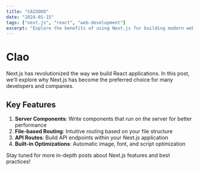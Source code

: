 ```yaml
---
title: "CAIOOOO"
date: "2024-01-15"
tags: ["next.js", "react", "web-development"]
excerpt: "Explore the benefits of using Next.js for building modern web applications and why it's becoming the go-to framework for React developers."
---
```


# CIao

Next.js has revolutionized the way we build React applications. In this post, we'll explore why Next.js has become the preferred choice for many developers and companies.

## Key Features

1. **Server Components**: Write components that run on the server for better performance
2. **File-based Routing**: Intuitive routing based on your file structure
3. **API Routes**: Build API endpoints within your Next.js application
4. **Built-in Optimizations**: Automatic image, font, and script optimization

Stay tuned for more in-depth posts about Next.js features and best practices!
